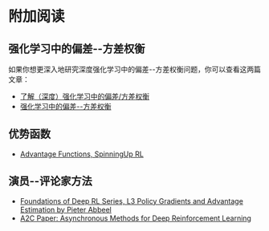 # 附加阅读

## 强化学习中的偏差--方差权衡

如果你想更深入地研究深度强化学习中的偏差--方差权衡问题，你可以查看这两篇文章：

- [了解（深度）强化学习中的偏差/方差权衡](https://blog.mlreview.com/making-sense-of-the-bias-variance-trade-off-in-deep-reinforcement-learning-79cf1e83d565)
- [强化学习中的偏差--方差权衡](https://www.endtoend.ai/blog/bias-variance-tradeoff-in-reinforcement-learning/)

## 优势函数

- [Advantage Functions, SpinningUp RL](https://spinningup.openai.com/en/latest/spinningup/rl_intro.html?highlight=advantage%20functio#advantage-functions)

## 演员--评论家方法

- [Foundations of Deep RL Series, L3 Policy Gradients and Advantage Estimation by Pieter Abbeel](https://www.youtube.com/watch?v=AKbX1Zvo7r8)
- [A2C Paper: Asynchronous Methods for Deep Reinforcement Learning](https://arxiv.org/abs/1602.01783v2)

